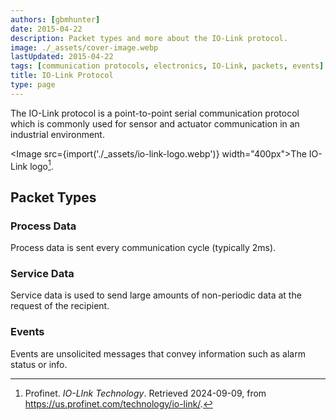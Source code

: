 ```yaml
---
authors: [gbmhunter]
date: 2015-04-22
description: Packet types and more about the IO-Link protocol.
image: ./_assets/cover-image.webp
lastUpdated: 2015-04-22
tags: [communication protocols, electronics, IO-Link, packets, events]
title: IO-Link Protocol
type: page
---
```


<WarningIsNotes />

The IO-Link protocol is a point-to-point serial communication protocol which is commonly used for sensor and actuator communication in an industrial environment.

<Image src={import('./_assets/io-link-logo.webp')} width="400px">The IO-Link logo[^profinet-io-link].</Image>

## Packet Types

### Process Data

Process data is sent every communication cycle (typically 2ms).

### Service Data

Service data is used to send large amounts of non-periodic data at the request of the recipient. 

### Events

Events are unsolicited messages that convey information such as alarm status or info.

[^profinet-io-link]: Profinet. _IO-LInk Technology_. Retrieved 2024-09-09, from https://us.profinet.com/technology/io-link/.
